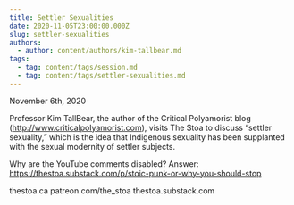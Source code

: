 ```yaml
---
title: Settler Sexualities
date: 2020-11-05T23:00:00.000Z
slug: settler-sexualities
authors:
  - author: content/authors/kim-tallbear.md
tags:
  - tag: content/tags/session.md
  - tag: content/tags/settler-sexualities.md
---
```


November 6th, 2020

Professor Kim TallBear, the author of the Critical Polyamorist blog (http://www.criticalpolyamorist.com), visits The Stoa to discuss “settler sexuality,” which is the idea that Indigenous sexuality has been supplanted with the sexual modernity of settler subjects.

Why are the YouTube comments disabled? Answer: https://thestoa.substack.com/p/stoic-punk-or-why-you-should-stop

thestoa.ca
patreon.com/the_stoa
thestoa.substack.com
